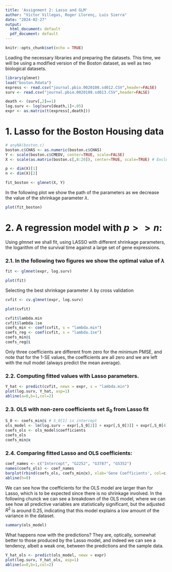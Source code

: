 ```yaml
---
title: 'Assignment 2: Lasso and GLM'
author: "Víctor Villegas, Roger Llorenç, Luis Sierra"
date: "2024-02-27"
output:
  html_document: default
  pdf_document: default
---
```


```r
knitr::opts_chunk$set(echo = TRUE)
```

Loading the necessary libraries and preparing the datasets. This time, we will be using a modified version of the Boston dataset, as well as two biological datasets.

```r
library(glmnet)
load("boston.Rdata")
express <- read.csv("journal.pbio.0020108.sd012.CSV",header=FALSE)
surv <- read.csv("journal.pbio.0020108.sd013.CSV",header=FALSE)

death <- (surv[,2]==1)
log.surv <- log(surv[death,1]+.05)
expr <- as.matrix(t(express[,death]))
```

# 1. Lasso for the Boston Housing data

```r
# anyNA(boston.c)
boston.c$CHAS <- as.numeric(boston.c$CHAS)
Y <- scale(boston.c$CMEDV, center=TRUE, scale=FALSE)
X <- scale(as.matrix(boston.c[,8:20]), center=TRUE, scale=TRUE) # Exclude response variable

p <- dim(X)[1]
n <- dim(X)[2]
```

```r
fit_boston <- glmnet(X, Y)
```

In the following plot we show the path of the parameters as we decrease the value of the shrinkage parameter $\lambda$.

```r
plot(fit_boston)
```

# 2. A regression model with $p>>n$:

Using *glmnet* we shall fit, using LASSO with different shrinkage parameters, the logarithm of the survival time against a large set of gene expressions.

### 2.1. In the following two figures we show the optimal value of $\lambda$

```r
fit <- glmnet(expr, log.surv)
```

```r
plot(fit)
```

Selecting the best shrinkage parameter $\lambda$ by cross validation

```r
cvfit <- cv.glmnet(expr, log.surv)
```

```r
plot(cvfit)
```

```r
cvfit$lambda.min
cvfit$lambda.1se
coefs_min <- coef(cvfit, s = "lambda.min")
coefs_reg <- coef(cvfit, s = "lambda.1se")
coefs_min@i
coefs_reg@i
```

Only three coefficients are different from zero for the minimum PMSE, and note that for the 1-SE values, the coefficients are all zero and we are left with the null model (always predict the mean average).

### 2.2. Computing fitted values with Lasso parameters.

```r
Y_hat <- predict(cvfit, newx = expr, s = "lambda.min")
plot(log.surv, Y_hat, asp=1)
abline(a=0,b=1,col=2)
```

### 2.3. OLS with non-zero coefficients set $S_0$ from Lasso fit

```r
S_0 <- coefs_min@i # S_0[1] is intercept
ols_model <- lm(log.surv ~ expr[,S_0[2]] + expr[,S_0[3]] + expr[,S_0[4]])
coefs_ols <- ols_model$coefficients
coefs_ols
coefs_min@x
```

### 2.4. Comparing fitted Lasso and OLS coefficients:

```r
coef_names <- c("Intercept", "G2252", "G3787", "G5352")
names(coefs_ols) <- coef_names
barplot(rbind(coefs_ols, coefs_min@x), xlab='Gene Coefficients', col=c("darkblue","red"), legend = c("OLS", "Lasso"), beside=TRUE)
abline(h=0)
```

We can see how the coefficients for the OLS model are larger than for Lasso, which is to be expected since there is no shrinkage involved. In the following chunck we can see a breakdown of the OLS model, where we can see how all predictive variables are statistically significant, but the adjusted $R^2$ is around 0.25, indicating that this model explains a low amount of the variance in the dataset.

```r
summary(ols_model)
```

What happens now with the predictions? They are, optically, somewhat better to those produced by the Lasso model, and indeed we can see a tendency, albeit a weak one, between the predictions and the sample data.

```r
Y_hat_ols <- predict(ols_model, newx = expr)
plot(log.surv, Y_hat_ols, asp=1)
abline(a=0,b=1,col=2)
```
